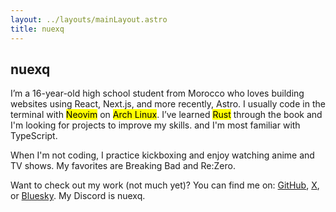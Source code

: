 ```yaml
---
layout: ../layouts/mainLayout.astro
title: nuexq
---
```


## nuexq

I’m a 16-year-old high school student from Morocco who loves building websites using React, Next.js, and more recently, Astro. I usually code in the terminal with <mark>Neovim</mark> on <mark>Arch Linux</mark>. I’ve learned <mark>Rust</mark> through the book and I'm looking for projects to improve my skills. and I'm most familiar with TypeScript.

When I'm not coding, I practice kickboxing and enjoy watching anime and TV shows. My favorites are Breaking Bad and Re:Zero.

Want to check out my work (not much yet)? You can find me on:
[GitHub](http://github.com/nuexq), [X](https://x.com/_neuxq), or [Bluesky](https://bsky.app/profile/nuexq.bsky.social). My Discord is nuexq.

